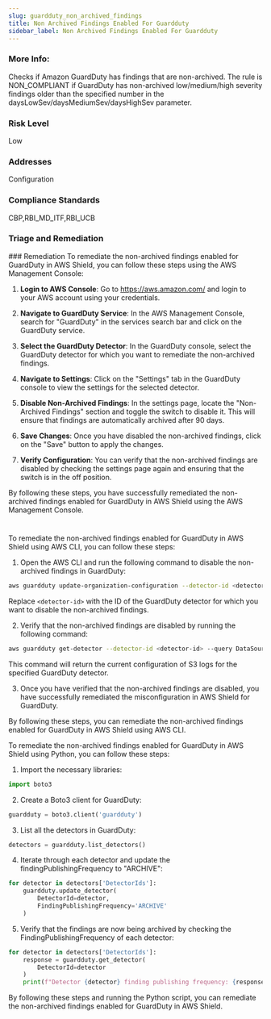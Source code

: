 ```yaml
---
slug: guardduty_non_archived_findings
title: Non Archived Findings Enabled For Guardduty
sidebar_label: Non Archived Findings Enabled For Guardduty
---
```


### More Info:

Checks if Amazon GuardDuty has findings that are non-archived. The rule is NON_COMPLIANT if GuardDuty has non-archived low/medium/high severity findings older than the specified number in the daysLowSev/daysMediumSev/daysHighSev parameter.

### Risk Level

Low

### Addresses

Configuration

### Compliance Standards

CBP,RBI_MD_ITF,RBI_UCB


### Triage and Remediation
<Tabs>
<Tab title='Remediation'>
### Remediation

<AccordionGroup>
<Accordion title='Using Console' defaultOpen='true'>
To remediate the non-archived findings enabled for GuardDuty in AWS Shield, you can follow these steps using the AWS Management Console:

1. **Login to AWS Console**: Go to https://aws.amazon.com/ and login to your AWS account using your credentials.

2. **Navigate to GuardDuty Service**: In the AWS Management Console, search for "GuardDuty" in the services search bar and click on the GuardDuty service.

3. **Select the GuardDuty Detector**: In the GuardDuty console, select the GuardDuty detector for which you want to remediate the non-archived findings.

4. **Navigate to Settings**: Click on the "Settings" tab in the GuardDuty console to view the settings for the selected detector.

5. **Disable Non-Archived Findings**: In the settings page, locate the "Non-Archived Findings" section and toggle the switch to disable it. This will ensure that findings are automatically archived after 90 days.

6. **Save Changes**: Once you have disabled the non-archived findings, click on the "Save" button to apply the changes.

7. **Verify Configuration**: You can verify that the non-archived findings are disabled by checking the settings page again and ensuring that the switch is in the off position.

By following these steps, you have successfully remediated the non-archived findings enabled for GuardDuty in AWS Shield using the AWS Management Console.

#
</Accordion>

<Accordion title='Using CLI'>
To remediate the non-archived findings enabled for GuardDuty in AWS Shield using AWS CLI, you can follow these steps:

1. Open the AWS CLI and run the following command to disable the non-archived findings in GuardDuty:

```bash
aws guardduty update-organization-configuration --detector-id <detector-id> --auto-enable --data-sources "s3Logs={enable=false}"
```

Replace `<detector-id>` with the ID of the GuardDuty detector for which you want to disable the non-archived findings.

2. Verify that the non-archived findings are disabled by running the following command:

```bash
aws guardduty get-detector --detector-id <detector-id> --query DataSources.S3Logs
```

This command will return the current configuration of S3 logs for the specified GuardDuty detector.

3. Once you have verified that the non-archived findings are disabled, you have successfully remediated the misconfiguration in AWS Shield for GuardDuty.

By following these steps, you can remediate the non-archived findings enabled for GuardDuty in AWS Shield using AWS CLI.
</Accordion>

<Accordion title='Using Python'>
To remediate the non-archived findings enabled for GuardDuty in AWS Shield using Python, you can follow these steps:

1. Import the necessary libraries:
```python
import boto3
```

2. Create a Boto3 client for GuardDuty:
```python
guardduty = boto3.client('guardduty')
```

3. List all the detectors in GuardDuty:
```python
detectors = guardduty.list_detectors()
```

4. Iterate through each detector and update the findingPublishingFrequency to "ARCHIVE":
```python
for detector in detectors['DetectorIds']:
    guardduty.update_detector(
        DetectorId=detector,
        FindingPublishingFrequency='ARCHIVE'
    )
```

5. Verify that the findings are now being archived by checking the FindingPublishingFrequency of each detector:
```python
for detector in detectors['DetectorIds']:
    response = guardduty.get_detector(
        DetectorId=detector
    )
    print(f"Detector {detector} finding publishing frequency: {response['FindingPublishingFrequency']}")
```

By following these steps and running the Python script, you can remediate the non-archived findings enabled for GuardDuty in AWS Shield.
</Accordion>

</AccordionGroup>
</Tab>
</Tabs>

